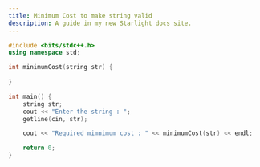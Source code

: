 ```yaml
---
title: Minimum Cost to make string valid
description: A guide in my new Starlight docs site.
---
```


```c++
#include <bits/stdc++.h>
using namespace std;

int minimumCost(string str) {
    
}

int main() {
    string str;
    cout << "Enter the string : ";
    getline(cin, str);

    cout << "Required mimnimum cost : " << minimumCost(str) << endl;

    return 0;
}
```